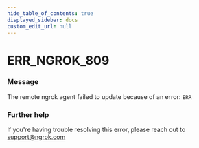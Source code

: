 ```yaml
---
hide_table_of_contents: true
displayed_sidebar: docs
custom_edit_url: null
---
```



# ERR_NGROK_809

### Message
The remote ngrok agent failed to update because of an error: `ERR`

### Further help
If you're having trouble resolving this error, please reach out to [support@ngrok.com](mailto:support@ngrok.com?subject=Help%20with%20ERR_NGROK_809)


<ErrorDetails error='err_ngrok_809' />
